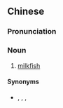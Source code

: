 {{also|虱目鱼|虱目魚}}
==Chinese==
{{zh-forms|s=虱目鱼|t2=虱目魚|type=21}}
{{wikipedia|lang=zh}}

===Pronunciation===
{{zh-pron
|m=shīmùyú
|c=sat1 muk6 jyu4-2
|mn=sat-ba̍k-hî/sat-ba̍k-hû
|mn_note=sat-ba̍k-hû - Taipei
|cat=n
}}

===Noun===
{{zh-noun}}

# [[milkfish]]

====Synonyms====
*{{zh-l|麻蝨目}}, {{zh-l|麻蝨目仔}}, {{zh-l|蝨目仔魚}}, {{zh-l|蝨目}}

{{zh-cat|Fish}}
